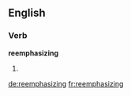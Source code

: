 ==English==

===Verb===
'''reemphasizing'''

# {{third-person singular of|[[reemphasize]]}}

[[de:reemphasizing]]
[[fr:reemphasizing]]